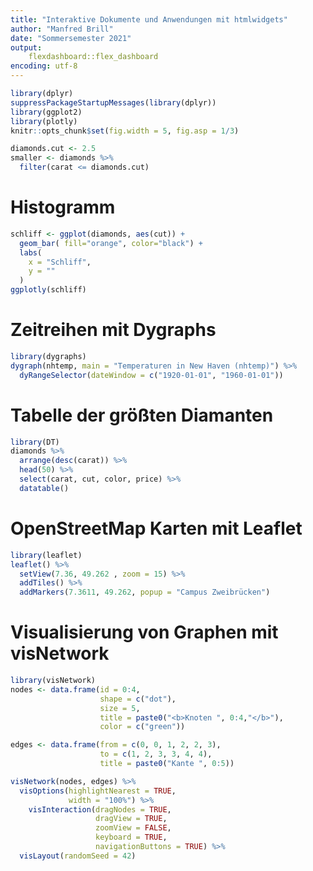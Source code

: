 ```yaml
---
title: "Interaktive Dokumente und Anwendungen mit htmlwidgets"
author: "Manfred Brill"
date: "Sommersemester 2021"
output: 
    flexdashboard::flex_dashboard
encoding: utf-8
---
```


```r
library(dplyr)
suppressPackageStartupMessages(library(dplyr))
library(ggplot2)
library(plotly)
knitr::opts_chunk$set(fig.width = 5, fig.asp = 1/3)

diamonds.cut <- 2.5
smaller <- diamonds %>%
  filter(carat <= diamonds.cut)
```

# Histogramm

```r
schliff <- ggplot(diamonds, aes(cut)) + 
  geom_bar( fill="orange", color="black") +
  labs(
    x = "Schliff",
    y = ""
  )
ggplotly(schliff)
```

# Zeitreihen mit Dygraphs

```r
library(dygraphs)
dygraph(nhtemp, main = "Temperaturen in New Haven (nhtemp)") %>% 
  dyRangeSelector(dateWindow = c("1920-01-01", "1960-01-01"))
```

# Tabelle der größten Diamanten

```r
library(DT)
diamonds %>% 
  arrange(desc(carat)) %>% 
  head(50) %>% 
  select(carat, cut, color, price) %>% 
  datatable()
```

# OpenStreetMap Karten mit Leaflet

```r
library(leaflet)
leaflet() %>%
  setView(7.36, 49.262 , zoom = 15) %>% 
  addTiles() %>%
  addMarkers(7.3611, 49.262, popup = "Campus Zweibrücken") 
```

# Visualisierung von Graphen mit visNetwork

```r
library(visNetwork)
nodes <- data.frame(id = 0:4,
                    shape = c("dot"),
                    size = 5,
                    title = paste0("<b>Knoten ", 0:4,"</b>"),
                    color = c("green"))

edges <- data.frame(from = c(0, 0, 1, 2, 2, 3), 
                    to = c(1, 2, 3, 3, 4, 4),
                    title = paste0("Kante ", 0:5))

visNetwork(nodes, edges) %>%
  visOptions(highlightNearest = TRUE, 
             width = "100%") %>%
    visInteraction(dragNodes = TRUE, 
                   dragView = TRUE, 
                   zoomView = FALSE,
                   keyboard = TRUE,
                   navigationButtons = TRUE) %>%
  visLayout(randomSeed = 42)
```
